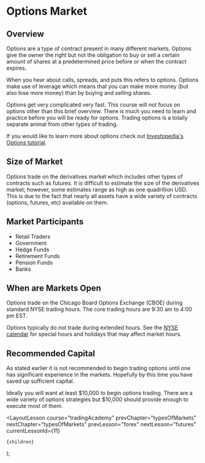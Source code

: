 
# Options Market

## Overview

Options are a type of contract present in many different markets. Options give the owner the right but not the obligation to buy or sell a certain amount of shares at a predetermined price before or when the contract expires.

When you hear about calls, spreads, and puts this refers to options. Options make use of leverage which means that you can make more money (but also lose more money) than by buying and selling shares.

Options get very complicated very fast. This course will not focus on options other than this brief overview. There is much you need to learn and practice before you will be ready for options. Trading options is a totally separate animal from other types of trading.

If you would like to learn more about options check out [Investopedia's Options tutorial](https://www.investopedia.com/options-basics-tutorial-4583012).

## Size of Market

Options trade on the derivatives market which includes other types of contracts such as futures. It is difficult to estimate the size of the derivatives market; however, some estimates range as high as one quadrillion USD. This is due to the fact that nearly all assets have a wide variety of contracts (options, futures, etc) available on them.

## Market Participants

- Retail Traders
- Government
- Hedge Funds
- Retirement Funds
- Pension Funds
- Banks

## When are Markets Open

Options trade on the Chicago Board Options Exchange (CBOE) during standard NYSE trading hours. The core trading hours are 9:30 am to 4:00 pm EST.

Options typically do not trade during extended hours. See the [NYSE calendar](https://www.nyse.com/markets/hours-calendars) for special hours and holidays that may affect market hours.

## Recommended Capital

As stated earlier it is not recommended to begin trading options until one has significant experience in the markets. Hopefully by this time you have saved up sufficient capital.

Ideally you will want at least $10,000 to begin options trading. There are a wide variety of options strategies but $10,000 should provide enough to execute most of them.

  <LayoutLesson
    course="tradingAcademy"
    prevChapter="typesOfMarkets"
    nextChapter="typesOfMarkets"
    prevLesson="forex"
    nextLesson="futures"
    currentLessonId={11}
  >
    {children}
  </LayoutLesson>
);
